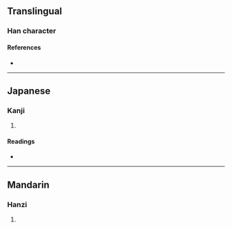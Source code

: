 {{character info/new}}
==Translingual==

===Han character===
{{Han char|rn=96|rad=玉|as=07|sn=11|four=|canj=MGOWY|ids=⿰𤣩每}}

====References====
* {{Han ref|kx=0732.160|dkj=20998|hdz=21117.130|uh=73FB|ud=29691}}

----

==Japanese==

===Kanji===
{{ja-kanji|grade=|rs=玉07}}

# {{rfdef|ja|sort=玉07}}

====Readings====
* {{ja-readings|on=[[ばい]] (bai), [[め]] (me), [[まい]] (mai)|kun=[[たま]] (tama)}}

----

==Mandarin==

===Hanzi===
{{cmn-hanzi|pin=[[méi]] ([[mei2]])|wg=mei<sup>2</sup>}}

# {{rfdef|cmn|sort=玉07}}